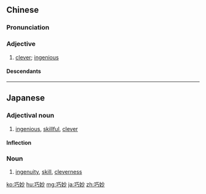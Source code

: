 ==Chinese==
{{zh-forms}}

===Pronunciation===
{{zh-pron
|m=qiǎomiào
|c=haau2 miu6
|mn=khiáu-biāu/xm,zz:khá-biāu
|ma=Zh-qiaomiào.ogg
|cat=a
}}

===Adjective===
{{zh-adj}}

# {{lb|zh|of a design, answer, method, etc.}} [[clever]]; [[ingenious]]

====Descendants====
{{CJKV||こうみょう|교묘|xảo diệu}}

{{zh-cat|Elementary}}

----

==Japanese==
{{ja-kanjitab|こう|みょう|yomi=o}}

===Adjectival noun===
{{ja-adj|decl=な|こうみょう}}

# [[ingenious]], [[skillful]], [[clever]]

====Inflection====
{{ja-na|こうみょう}}

===Noun===
{{ja-noun|こうみょう}}

# [[ingenuity]], [[skill]], [[cleverness]]

[[ko:巧妙]]
[[hu:巧妙]]
[[mg:巧妙]]
[[ja:巧妙]]
[[zh:巧妙]]